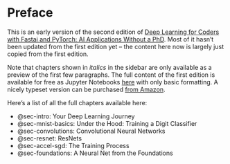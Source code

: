 # Preface {.unnumbered}

This is an early version of the second edition of [Deep Learning for Coders with Fastai and PyTorch: AI Applications Without a PhD](https://www.amazon.com/Deep-Learning-Coders-fastai-PyTorch/dp/1492045527). Most of it hasn't been updated from the first edition yet -- the content here now is largely just copied from the first edition.

Note that chapters shown in *italics* in the sidebar are only available as a preview of the first few paragraphs. The full content of the first edition is available for free as Jupyter Notebooks [here](https://github.com/fastai/fastbook/) with only basic formatting. A nicely typeset version can be purchased [from Amazon](https://www.amazon.com/Deep-Learning-Coders-fastai-PyTorch/dp/1492045527).

Here's a list of all the full chapters available here:

- @sec-intro:  Your Deep Learning Journey
- @sec-mnist-basics: Under the Hood: Training a Digit Classifier
- @sec-convolutions: Convolutional Neural Networks
- @sec-resnet: ResNets
- @sec-accel-sgd: The Training Process
- @sec-foundations: A Neural Net from the Foundations

